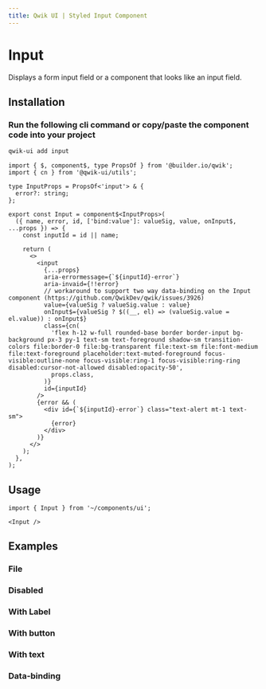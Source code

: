 ```yaml
---
title: Qwik UI | Styled Input Component
---
```




<StatusBanner status={statusByComponent.styled.Input} />

# Input

Displays a form input field or a component that looks like an input field.

<ShowcaseHero />

## Installation

### Run the following cli command or copy/paste the component code into your project

```sh
qwik-ui add input
```

```tsx
import { $, component$, type PropsOf } from '@builder.io/qwik';
import { cn } from '@qwik-ui/utils';

type InputProps = PropsOf<'input'> & {
  error?: string;
};

export const Input = component$<InputProps>(
  ({ name, error, id, ['bind:value']: valueSig, value, onInput$, ...props }) => {
    const inputId = id || name;

    return (
      <>
        <input
          {...props}
          aria-errormessage={`${inputId}-error`}
          aria-invaid={!!error}
          // workaround to support two way data-binding on the Input component (https://github.com/QwikDev/qwik/issues/3926)
          value={valueSig ? valueSig.value : value}
          onInput$={valueSig ? $((__, el) => (valueSig.value = el.value)) : onInput$}
          class={cn(
            'flex h-12 w-full rounded-base border border-input bg-background px-3 py-1 text-sm text-foreground shadow-sm transition-colors file:border-0 file:bg-transparent file:text-sm file:font-medium file:text-foreground placeholder:text-muted-foreground focus-visible:outline-none focus-visible:ring-1 focus-visible:ring-ring disabled:cursor-not-allowed disabled:opacity-50',
            props.class,
          )}
          id={inputId}
        />
        {error && (
          <div id={`${inputId}-error`} class="text-alert mt-1 text-sm">
            {error}
          </div>
        )}
      </>
    );
  },
);
```

## Usage

```tsx
import { Input } from '~/components/ui';
```

```tsx
<Input />
```

## Examples

### File

<ShowcaseFile />

### Disabled

<ShowcaseDisabled />

### With Label

<ShowcaseWithLabel />

### With button

<ShowcaseWithButton />

### With text

<ShowcaseWithText />

### Data-binding

<ShowcaseDataBinding />
